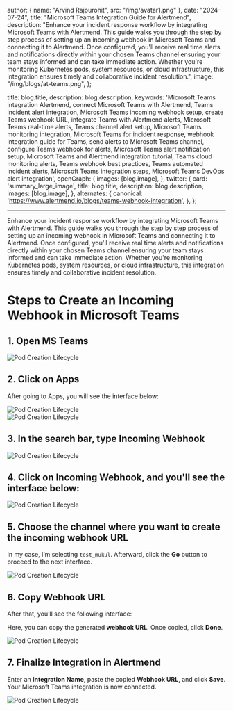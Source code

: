 
  author: { name: "Arvind Rajpurohit", src: "/img/avatar1.png" },
  date: "2024-07-24",
  title: "Microsoft Teams Integration Guide for Alertmend",
  description:
    "Enhance your incident response workflow by integrating Microsoft Teams with Alertmend. This guide walks you through the step by step process of setting up an incoming webhook in Microsoft Teams and connecting it to Alertmend. Once configured, you'll receive real time alerts and notifications directly within your chosen Teams channel ensuring your team stays informed and can take immediate action. Whether you're monitoring Kubernetes pods, system resources, or cloud infrastructure, this integration ensures timely and collaborative incident resolution.",
  image:
    "/img/blogs/at-teams.png",
};

  title: blog.title,
  description: blog.description,
  keywords:
    'Microsoft Teams integration Alertmend, connect Microsoft Teams with Alertmend, Teams incident alert integration, Microsoft Teams incoming webhook setup, create Teams webhook URL, integrate Teams with Alertmend alerts, Microsoft Teams real-time alerts, Teams channel alert setup, Microsoft Teams monitoring integration, Microsoft Teams for incident response, webhook integration guide for Teams, send alerts to Microsoft Teams channel, configure Teams webhook for alerts, Microsoft Teams alert notification setup, Microsoft Teams and Alertmend integration tutorial, Teams cloud monitoring alerts, Teams webhook best practices, Teams automated incident alerts, Microsoft Teams integration steps, Microsoft Teams DevOps alert integration',
  openGraph: {
    images: [blog.image],
  },
  twitter: {
    card: 'summary_large_image',
    title: blog.title,
    description: blog.description,
    images: [blog.image],
  },
  alternates: {
    canonical: 'https://www.alertmend.io/blogs/teams-webhook-integration',
  },
};



---
Enhance your incident response workflow by integrating Microsoft Teams with Alertmend. This guide walks you through the step by step process of setting up an incoming webhook in Microsoft Teams and connecting it to Alertmend. Once configured, you'll receive real time alerts and notifications directly within your chosen Teams channel ensuring your team stays informed and can take immediate action. Whether you're monitoring Kubernetes pods, system resources, or cloud infrastructure, this integration ensures timely and collaborative incident resolution.

# Steps to Create an Incoming Webhook in Microsoft Teams

## 1. Open MS Teams

<div style={{ display: 'flex', justifyContent: 'center', alignItems: 'center', height: '80vh' }}>
  <img
    src="/img/blogs/ms-team/ms-team-webhook3.png"
    alt="Pod Creation Lifecycle"
    style={{ width: '100%', height: '500px', objectFit: 'contain', borderRadius: '1px' }}
  />
</div>

## 2. Click on Apps

After going to Apps, you will see the interface below:

<div style={{ display: 'flex', justifyContent: 'center', alignItems: 'center', height: '80vh' }}>
  <img
    src="/img/blogs/ms-team/ms-team-webhook7.png"
    alt="Pod Creation Lifecycle"
    style={{ width: '100%', height: '500px', objectFit: 'contain', borderRadius: '1px' }}
  />
</div>

<div style={{ display: 'flex', justifyContent: 'center', alignItems: 'center', height: '80vh' }}>
  <img
    src="/img/blogs/ms-team/ms-team-webhook4.png"
    alt="Pod Creation Lifecycle"
    style={{ width: '100%', height: '500px', objectFit: 'contain', borderRadius: '1px' }}
  />
</div>

## 3. In the search bar, type **Incoming Webhook**

<div style={{ display: 'flex', justifyContent: 'center', alignItems: 'center', height: '80vh' }}>
  <img
    src="/img/blogs/ms-team/ms-team-webhook2.png"
    alt="Pod Creation Lifecycle"
    style={{ width: '100%', height: '500px', objectFit: 'contain', borderRadius: '1px' }}
  />
</div>

## 4. Click on **Incoming Webhook**, and you'll see the interface below:

<div style={{ display: 'flex', justifyContent: 'center', alignItems: 'center', height: '80vh' }}>
  <img
    src="/img/blogs/ms-team/ms-team-webhook1.png"
    alt="Pod Creation Lifecycle"
    style={{ width: '100%', height: '500px', objectFit: 'contain', borderRadius: '1px' }}
  />
</div>

## 5. Choose the channel where you want to create the incoming webhook URL

In my case, I’m selecting `test_mukul`. Afterward, click the **Go** button to proceed to the next interface.

<div style={{ display: 'flex', justifyContent: 'center', alignItems: 'center', height: '80vh' }}>
  <img
    src="/img/blogs/ms-team/ms-team-webhook5.png"
    alt="Pod Creation Lifecycle"
    style={{ width: '100%', height: '500px', objectFit: 'contain', borderRadius: '1px' }}
  />
</div>

## 6. Copy Webhook URL

After that, you’ll see the following interface:

Here, you can copy the generated **webhook URL**. Once copied, click **Done**.

<div style={{ display: 'flex', justifyContent: 'center', alignItems: 'center', height: '80vh' }}>
  <img
    src="/img/blogs/ms-team/ms-team-webhook6.png"
    alt="Pod Creation Lifecycle"
    style={{ width: '100%', height: '500px', objectFit: 'contain', borderRadius: '1px' }}
  />
</div>

## 7. Finalize Integration in Alertmend

Enter an **Integration Name**, paste the copied **Webhook URL**, and click **Save**.  
Your Microsoft Teams integration is now connected.

<div style={{ display: 'flex', justifyContent: 'center', alignItems: 'center', height: '80vh' }}>
  <img
    src="/img/blogs/ms-team/ms-team-webhook8.png"
    alt="Pod Creation Lifecycle"
    style={{ width: '100%', height: '500px', objectFit: 'contain', borderRadius: '1px' }}
  />
</div>

